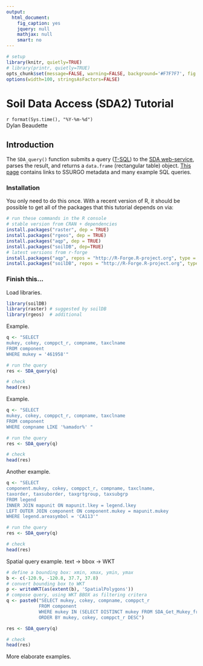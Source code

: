 ---
output:
  html_document:
    fig_caption: yes
    jquery: null
    mathjax: null
    smart: no
---

```{r setup, echo=FALSE, results='hide', warning=FALSE}
# setup
library(knitr, quietly=TRUE)
# library(printr, quietly=TRUE)
opts_chunk$set(message=FALSE, warning=FALSE, background='#F7F7F7', fig.align='center', fig.retina=1, dev='png', tidy=FALSE, verbose=FALSE)
options(width=100, stringsAsFactors=FALSE)
```

Soil Data Access (SDA2) Tutorial
================================
`r format(Sys.time(), "%Y-%m-%d")`
<br>Dylan Beaudette

## Introduction
The `SDA_query()` function submits a query ([T-SQL](https://technet.microsoft.com/en-us/library/bb264565(v=sql.90).aspx)) to the [SDA web-service](http://sdmdataaccess.nrcs.usda.gov/), parses the result, and returns a `data.frame` (rectangular table) object. [This page](http://sdmdataaccess.nrcs.usda.gov/QueryHelp.aspx) contains links to SSURGO metadata and many example SQL queries. 

### Installation
You only need to do this once. With a recent version of R, it should be possible to get all of the packages that this tutorial depends on via:
```{r install-deps, eval=FALSE}
# run these commands in the R console
# stable version from CRAN + dependencies
install.packages("raster", dep = TRUE)
install.packages("rgeos", dep = TRUE)
install.packages("aqp", dep = TRUE)
install.packages("soilDB", dep=TRUE)
# latest versions from r-forge
install.packages("aqp", repos = "http://R-Forge.R-project.org", type = "source")
install.packages("soilDB", repos = "http://R-Forge.R-project.org", type = "source")
```


### Finish this...

Load libraries.
```{r load-libs}
library(soilDB)
library(raster) # suggested by soilDB
library(rgeos)  # additional
```


Example.
```{r basic-SDA-1}
q <- "SELECT 
mukey, cokey, comppct_r, compname, taxclname
FROM component
WHERE mukey = '461958'"

# run the query
res <- SDA_query(q)

# check
head(res)
```

Example.
```{r basic-SDA-2}
q <- "SELECT 
mukey, cokey, comppct_r, compname, taxclname
FROM component
WHERE compname LIKE '%amador%' "

# run the query
res <- SDA_query(q)

# check
head(res)
```

Another example.
```{r basic-SDA-3}
q <- "SELECT 
component.mukey, cokey, comppct_r, compname, taxclname, 
taxorder, taxsuborder, taxgrtgroup, taxsubgrp
FROM legend
INNER JOIN mapunit ON mapunit.lkey = legend.lkey
LEFT OUTER JOIN component ON component.mukey = mapunit.mukey
WHERE legend.areasymbol = 'CA113'"

# run the query
res <- SDA_query(q)

# check
head(res)
```


Spatial query example. text -> bbox -> WKT
```{r sda-spatial-query-basics}
# define a bounding box: xmin, xmax, ymin, ymax
b <- c(-120.9, -120.8, 37.7, 37.8)
# convert bounding box to WKT
p <- writeWKT(as(extent(b), 'SpatialPolygons'))
# compose query, using WKT BBOX as filtering critera
q <- paste0("SELECT mukey, cokey, compname, comppct_r
            FROM component 
            WHERE mukey IN (SELECT DISTINCT mukey FROM SDA_Get_Mukey_from_intersection_with_WktWgs84('", p, "') )
            ORDER BY mukey, cokey, comppct_r DESC")

res <- SDA_query(q)

# check
head(res)
```


More elaborate examples.

